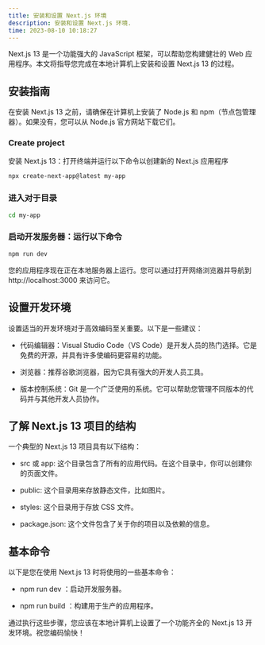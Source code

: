 ```yaml
---
title: 安装和设置 Next.js 环境
description: 安装和设置 Next.js 环境.
time: 2023-08-10 10:18:27
---
```


Next.js 13 是一个功能强大的 JavaScript 框架，可以帮助您构建健壮的 Web 应用程序。本文将指导您完成在本地计算机上安装和设置 Next.js 13 的过程。

## 安装指南

在安装 Next.js 13 之前，请确保在计算机上安装了 Node.js 和 npm（节点包管理器）。如果没有，您可以从 Node.js 官方网站下载它们。

<Steps>

### Create project

安装 Next.js 13：打开终端并运行以下命令以创建新的 Next.js 应用程序

```bash
npx create-next-app@latest my-app
```

### 进入对于目录

```bash
cd my-app
```

### 启动开发服务器：运行以下命令

```bash
npm run dev
```

</Steps>

您的应用程序现在正在本地服务器上运行。您可以通过打开网络浏览器并导航到 http://localhost:3000 来访问它。

## 设置开发环境

设置适当的开发环境对于高效编码至关重要。以下是一些建议：

- 代码编辑器：Visual Studio Code（VS Code）是开发人员的热门选择。它是免费的开源，并具有许多使编码更容易的功能。

- 浏览器：推荐谷歌浏览器，因为它具有强大的开发人员工具。

- 版本控制系统：Git 是一个广泛使用的系统。它可以帮助您管理不同版本的代码并与其他开发人员协作。

## 了解 Next.js 13 项目的结构

一个典型的 Next.js 13 项目具有以下结构：

- src 或 app: 这个目录包含了所有的应用代码。在这个目录中，你可以创建你的页面文件。

- public: 这个目录用来存放静态文件，比如图片。

- styles: 这个目录用于存放 CSS 文件。

- package.json: 这个文件包含了关于你的项目以及依赖的信息。

## 基本命令

以下是您在使用 Next.js 13 时将使用的一些基本命令：

- npm run dev ：启动开发服务器。

- npm run build ：构建用于生产的应用程序。

通过执行这些步骤，您应该在本地计算机上设置了一个功能齐全的 Next.js 13 开发环境。祝您编码愉快！
